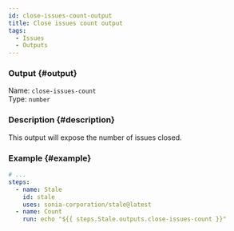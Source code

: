 ```yaml
---
id: close-issues-count-output
title: Close issues count output
tags:
  - Issues
  - Outputs
---
```


### Output {#output}

Name: `close-issues-count`  
Type: `number`

### Description {#description}

This output will expose the number of issues closed.

### Example {#example}

```yml {6}
# ...
steps:
  - name: Stale
    id: stale
    uses: sonia-corporation/stale@latest
  - name: Count
    run: echo "${{ steps.Stale.outputs.close-issues-count }}"
```
